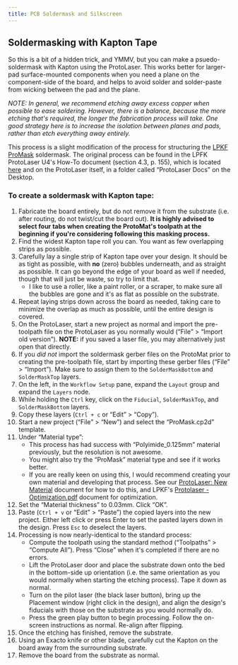 ```yaml
---
title: PCB Soldermask and Silkscreen
---
```



## Soldermasking with Kapton Tape

So this is a bit of a hidden trick, and YMMV, but you can make a psuedo-soldermask with Kapton using the ProtoLaser. This works better for larger-pad surface-mounted components when you need a plane on the component-side of the board, and helps to avoid solder and solder-paste from wicking between the pad and the plane.

*NOTE: In general, we recommend etching away excess copper when possible to ease soldering. However, there is a balance, because the more etching that's required, the longer the fabrication process will take. One good strategy here is to increase the isolation between planes and pads, rather than etch everything away entirely.*

This process is a slight modification of the process for structuring the [LPKF ProMask](https://www.lpkfusa.com/datasheets/prototyping/promask.pdf) soldermask. The original process can be found in the LPFK ProtoLaser U4's How-To document (section 4.3, p. 155), which is located [here](https://gtvault.sharepoint.com/:b:/s/HiveMakerspace/EbRHI5KMoPZFq2Wot9Tkz1UBi6x02PeX6IDQ7XzBW3dKMw?e=7ZzNGW) and on the ProtoLaser itself, in a folder called “ProtoLaser Docs” on the Desktop.

### To create a soldermask with Kapton tape:

1. Fabricate the board entirely, but do not remove it from the substrate (i.e. after routing, do not twist/cut the board out). **It is highly advised to select four tabs when creating the ProtoMat's toolpath at the beginning if you're considering following this masking process.**
2. Find the widest Kapton tape roll you can. You want as few overlapping strips as possible.
3. Carefully lay a single strip of Kapton tape over your design. It should be as tight as possible, with **no** (zero) bubbles underneath, and as straight as possible. It can go beyond the edge of your board as well if needed, though that will just be waste, so try to limit that.
    - I like to use a roller, like a paint roller, or a scraper, to make sure all the bubbles are gone and it's as flat as possible on the substrate.
4. Repeat laying strips down across the board as needed, taking care to minimize the overlap as much as possible, until the entire design is covered.
5. On the ProtoLaser, start a new project as normal and import the pre-toolpath file on the ProtoLaser as you normally would (“File” > “Import old version”). **NOTE:** if you saved a laser file, you may alternatively just open that directly.
6. If you *did not* import the soldermask gerber files on the ProtoMat prior to creating the pre-toolpath file, start by importing these gerber files (“File” > “Import”). Make sure to assign them to the `SolderMaskBottom` and `SolderMaskTop` layers.
7. On the left, in the `Workflow Setup` pane, expand the `Layout` group and expand the `Layers` node.
8. While holding the `Ctrl` key, click on the `Fiducial`, `SolderMaskTop`, and `SolderMaskBottom` layers.
9. Copy these layers (`Ctrl + c` or “Edit” > “Copy”).
10. Start a new project (“File” > “New”) and select the “ProMask.cp2d” template.
11. Under “Material type”:
    - This process has had success with “Polyimide_0.125mm” material previously, but the resolution is not awesome.
    - You might also try the “ProMask” material type and see if it works better.
    - If you are really keen on using this, I would recommend creating your own material and developing that process. See our [ProtoLaser: New Material](https://gtvault.sharepoint.com/:w:/s/HiveMakerspace/EShrwNPAMH1Cj3cE3pg5h8QB6r3JP-XtLghmQcU96-fNfA?e=Ska4Ud) document for how to do this, and LPKF's [Protolaser - Optimization.pdf](https://gtvault.sharepoint.com/:b:/s/HiveMakerspace/EZGQyfhrC0BItpbSxd_rjRQBzDyNWUubu-RCuJr6a3OI9A?e=nbVu4k) document for optimization.
12. Set the “Material thickness” to 0.03mm. Click “OK”.
13. Paste (`Ctrl + v` or “Edit” > “Paste”) the copied layers into the new project. Either left click or press Enter to set the pasted layers down in the design. Press `Esc` to deselect the layers.
14. Processing is now nearly-identical to the standard process:
    - Compute the toolpath using the standard method (“Toolpaths” > “Compute All”). Press “Close” when it's completed if there are no errors.
    - Lift the ProtoLaser door and place the substrate down onto the bed in the bottom-side up orientation (i.e. the same orientation as you would normally when starting the etching process). Tape it down as normal.
    - Turn on the pilot laser (the black laser button), bring up the Placement window (right click in the design), and align the design's fiducials with those on the substrate as you would normally do.
    - Press the green play button to begin processing. Follow the on-screen instructions as normal. Re-align after flipping.
15. Once the etching has finished, remove the substrate.
16. Using an Exacto knife or other blade, carefully cut the Kapton on the board away from the surrounding substrate.
17. Remove the board from the substrate as normal.

